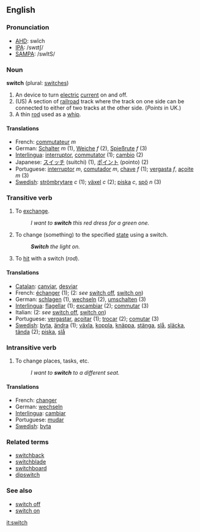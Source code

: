 ==English==

===Pronunciation===
*[[w:AHD|AHD]]: swĭch
*[[w:IPA|IPA]]: /swɪtʃ/
*[[w:SAMPA|SAMPA]]: /swItS/

===Noun===
'''switch''' (plural: [[switches]])

# An device to turn [[electric]] [[current]] on and off.
# (US) A section of [[railroad]] track where the track on one side can be connected to either of two tracks at the other side.  (''Points'' in UK.)
# A thin [[rod]] used as a [[whip]].

====Translations====
*French: [[commutateur]] ''m''
*German: [[Schalter]] ''m'' (1), [[Weiche]] ''f'' (2), [[Spießrute]] ''f'' (3)
*[[Interlingua]]: [[interruptor]], [[commutator]] (1); [[cambio]] (2)
*Japanese: [[スイッチ]] (suitchi) (1), [[ポイント]] (pointo) (2)
*Portuguese: [[interruptor]] ''m'', [[comutador]] ''m'', [[chave]] ''f'' (1); [[vergasta]] ''f'', [[açoite]] ''m'' (3)
*[[Swedish]]: [[strömbrytare]] ''c'' (1); [[växel]] ''c'' (2); [[piska]] ''c'', [[spö]] ''n'' (3)

===Transitive verb===
{{en-infl-irreg|switch|switches|switching|switched|switched}}
# To [[exchange]].
#:''I want to '''switch''' this red dress for a green one.''
# To change (something) to the specified [[state]] using a switch.
#:'''''Switch''' the light on.''
# To [[hit]] with a switch (''rod'').

====Translations====
*[[Catalan]]: [[canviar]], [[desviar]]
*French: [[échanger]] (1); (2: ''see'' [[switch off]], [[switch on]])
*German: [[schlagen]] (1), [[wechseln]] (2), [[umschalten]] (3)
*[[Interlingua]]: [[flagellar]] (1); [[excambiar]] (2); [[commutar]] (3)
*Italian: (2: ''see'' [[switch off]], [[switch on]])
*Portuguese: [[vergastar]], [[açoitar]] (1); [[trocar]] (2); [[comutar]] (3)
*[[Swedish]]: [[byta]], [[ändra]] (1); [[växla]], [[koppla]], [[knäppa]], [[stänga]], [[slå]], [[släcka]], [[tända]] (2); [[piska]], [[slå]]

===Intransitive verb===
{{en-infl-irreg|switch|switches|switching|switched|switched}}
# To change places, tasks, etc.
#:''I want to '''switch''' to a different seat.''

====Translations====
*French: [[changer]]
*German: [[wechseln]]
*[[Interlingua]]: [[cambiar]]
*Portuguese: [[mudar]]
*[[Swedish]]: [[byta]]

===Related terms===
*[[switchback]]
*[[switchblade]]
*[[switchboard]]
*[[dipswitch]]

===See also===
*[[switch off]]
*[[switch on]]

[[it:switch]]